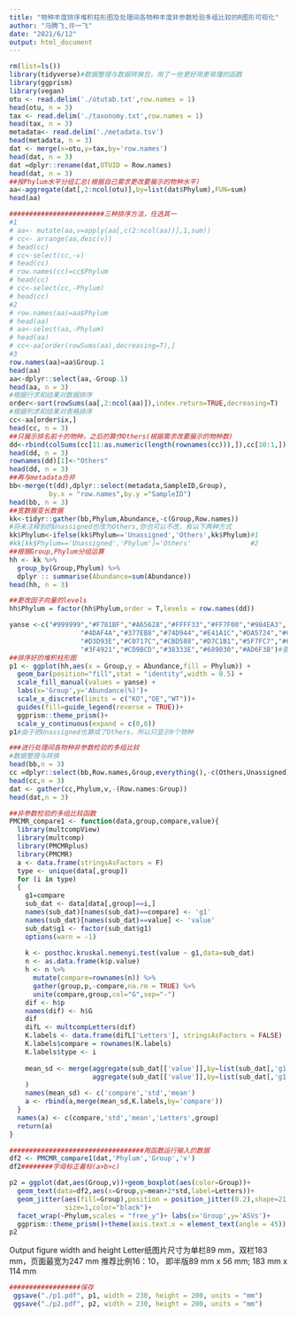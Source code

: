 ---
title: "物种丰度排序堆积柱形图及处理间各物种丰度非参数检验多组比较的R图形可视化"
author: "马腾飞,许一飞"
date: "2021/6/12"
output: html_document
---

```{r}
rm(list=ls()) 
library(tidyverse)#数据整理与数据转换包，用了一些更好用更易懂的函数
library(ggprism)
library(vegan)
otu <- read.delim('./otutab.txt',row.names = 1)
head(otu, n = 3)
tax <- read.delim('./taxonomy.txt',row.names = 1)
head(tax, n = 3)
metadata<- read.delim('./metadata.tsv')
head(metadata, n = 3)
dat <- merge(x=otu,y=tax,by='row.names')
head(dat, n = 3)
dat =dplyr::rename(dat,OTUID = Row.names)
head(dat, n = 3)
##按Phylum水平分组汇总(根据自己需求更改要展示的物种水平)
aa<-aggregate(dat[,2:ncol(otu)],by=list(dat$Phylum),FUN=sum)
head(aa)
```

```{r}
########################三种排序方法，任选其一
#1
# aa<- mutate(aa,v=apply(aa[,c(2:ncol(aa))],1,sum))
# cc<- arrange(aa,desc(v))        
# head(cc)
# cc<-select(cc,-v)
# head(cc)
# row.names(cc)=cc$Phylum
# head(cc)
# cc<-select(cc,-Phylum)
# head(cc)
#2
# row.names(aa)=aa$Phylum    
# head(aa)
# aa<-select(aa,-Phylum)
# head(aa)
# cc<-aa[order(rowSums(aa),decreasing=T),]   
#3
row.names(aa)=aa$Group.1   
head(aa)
aa<-dplyr::select(aa,-Group.1)
head(aa, n = 3)
#根据行求和结果对数据排序
order<-sort(rowSums(aa[,2:ncol(aa)]),index.return=TRUE,decreasing=T)   
#根据列求和结果对表格排序
cc<-aa[order$ix,]
head(cc, n = 3)
##只展示排名前十的物种，之后的算作Others(根据需求改要展示的物种数)
dd<-rbind(colSums(cc[11:as.numeric(length(rownames(cc))),]),cc[10:1,])
head(dd, n = 3)
rownames(dd)[1]<-"Others"
head(dd, n = 3)
##再与metadata合并
bb<-merge(t(dd),dplyr::select(metadata,SampleID,Group),
          by.x = "row.names",by.y ="SampleID")
head(bb, n = 3)
##宽数据变长数据
kk<-tidyr::gather(bb,Phylum,Abundance,-c(Group,Row.names))
#将未注释到的Unassigned也改为Others,你也可以不改，有以下两种方式
kk$Phylum<-ifelse(kk$Phylum=='Unassigned','Others',kk$Phylum)#1      
#kk[kk$Phylum=='Unassigned','Phylum']='Others'               #2
##根据Group,Phylum分组运算
hh <- kk %>%
  group_by(Group,Phylum) %>%
  dplyr :: summarise(Abundance=sum(Abundance))
head(hh, n = 3)
```

```{r}
##更改因子向量的levels
hh$Phylum = factor(hh$Phylum,order = T,levels = row.names(dd))
```

```{r}
yanse <-c("#999999","#F781BF","#A65628","#FFFF33","#FF7F00","#984EA3",
                  "#4DAF4A","#377EB8","#74D944","#E41A1C","#DA5724","#CE50CA", 
                  "#D3D93E","#C0717C","#CBD588","#D7C1B1","#5F7FC7","#673770", 
                  "#3F4921","#CD9BCD","#38333E","#689030","#AD6F3B")#要确保颜色数够用，否则会报错
##排序好的堆积柱形图
p1 <- ggplot(hh,aes(x = Group,y = Abundance,fill = Phylum)) + 
  geom_bar(position="fill",stat = "identity",width = 0.5) +
  scale_fill_manual(values = yanse) +
  labs(x='Group',y='Abundance(%)')+
  scale_x_discrete(limits = c("KO","OE","WT"))+
  guides(fill=guide_legend(reverse = TRUE))+
  ggprism::theme_prism()+
  scale_y_continuous(expand = c(0,0))
p1#由于把Unassigned也算成了Others，所以只显示9个物种
```


```{r}
###进行处理间各物种非参数检验的多组比较
#数据整理与转换
head(bb,n = 3)
cc =dplyr::select(bb,Row.names,Group,everything(),-c(Others,Unassigned))
head(cc,n = 3)
dat <- gather(cc,Phylum,v,-(Row.names:Group))
head(dat,n = 3)
```

```{r}
##非参数检验的多组比较函数
PMCMR_compare1 <- function(data,group,compare,value){
  library(multcompView)
  library(multcomp)
  library(PMCMRplus)
  library(PMCMR)
  a <- data.frame(stringsAsFactors = F)
  type <- unique(data[,group])
  for (i in type)
  {
    g1=compare
    sub_dat <- data[data[,group]==i,]
    names(sub_dat)[names(sub_dat)==compare] <- 'g1'
    names(sub_dat)[names(sub_dat)==value] <- 'value'
    sub_dat$g1 <- factor(sub_dat$g1)
    options(warn = -1)
    
    k <- posthoc.kruskal.nemenyi.test(value ~ g1,data=sub_dat)
    n <- as.data.frame(k$p.value)
    h <- n %>%
      mutate(compare=rownames(n)) %>%
      gather(group,p,-compare,na.rm = TRUE) %>%
      unite(compare,group,col="G",sep="-")
    dif <- h$p
    names(dif) <- h$G
    dif
    difL <- multcompLetters(dif)
    K.labels <- data.frame(difL['Letters'], stringsAsFactors = FALSE)
    K.labels$compare = rownames(K.labels)
    K.labels$type <- i
    
    mean_sd <- merge(aggregate(sub_dat[['value']],by=list(sub_dat[,'g1']),FUN=sd),
                     aggregate(sub_dat[['value']],by=list(sub_dat[,'g1']),FUN=mean),by="Group.1"
    )
    names(mean_sd) <- c('compare','std','mean')
    a <- rbind(a,merge(mean_sd,K.labels,by='compare'))
  }
  names(a) <- c(compare,'std','mean','Letters',group)
  return(a)
}
```

```{r}
##################################用函数运行输入的数据
df2 <- PMCMR_compare1(dat,'Phylum','Group','v')
df2########字母标正着标(a>b>c)
```

```{r}
p2 = ggplot(dat,aes(Group,v))+geom_boxplot(aes(color=Group))+
  geom_text(data=df2,aes(x=Group,y=mean+2*std,label=Letters))+
  geom_jitter(aes(fill=Group),position = position_jitter(0.2),shape=21,
              size=1,color="black")+
  facet_wrap(~Phylum,scales = "free_y")+ labs(x='Group',y='ASVs')+
  ggprism::theme_prism()+theme(axis.text.x = element_text(angle = 45))
p2

```

Output figure width and height
Letter纸图片尺寸为单栏89 mm，双栏183 mm，页面最宽为247 mm 推荐比例16：10，
即半版89 mm x 56 mm; 183 mm x 114 mm
```{r}
##################保存
 ggsave("./p1.pdf", p1, width = 230, height = 200, units = "mm")
 ggsave("./p2.pdf", p2, width = 230, height = 200, units = "mm")
```
